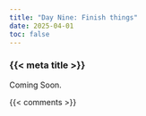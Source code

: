 ```yaml
---
title: "Day Nine: Finish things"
date: 2025-04-01
toc: false
---
```


### {{< meta title >}}

Coming Soon.

{{< comments >}}
